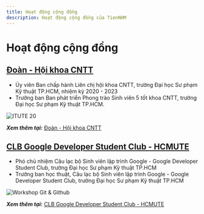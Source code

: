 ```yaml
---
title: Hoạt động cộng đồng
description: Hoạt động cộng đồng của TienNHM
---
```


# Hoạt động cộng đồng

## [Đoàn - Hội khoa CNTT](/community/yit-hcmute)

- Ủy viên Ban chấp hành Liên chị hội khoa CNTT, trường Đại học Sư phạm Kỹ thuật TP.HCM, nhiệm kỳ 2020 - 2023
- Trưởng ban Ban phát triển Phong trào Sinh viên 5 tốt khoa CNTT, trường Đại học Sư phạm Kỹ thuật TP.HCM.

![ITUTE 20](/img/community/ITUTE20.jfif)

***Xem thêm tại:*** [Đoàn - Hội khoa CNTT](/community/yit-hcmute)

## [CLB Google Developer Student Club - HCMUTE](/community/gdsc-hcmute)

- Phó chủ nhiệm Câu lạc bộ Sinh viên lập trình Google - Google Developer Student Club, trường Đại học Sư phạm Kỹ thuật TP.HCM
- Trưởng ban học thuật, Câu lạc bộ Sinh viên lập trình Google - Google Developer Student Club, trường Đại học Sư phạm Kỹ thuật TP.HCM

![Workshop Git & Github](/img/community/workshop-git-github.jpg)

***Xem thêm tại:*** [CLB Google Developer Student Club - HCMUTE](/community/gdsc-hcmute)